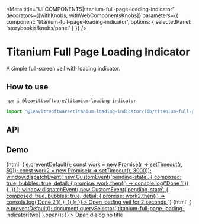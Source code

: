 

<Meta
  title="UI COMPONENTS|titanium-full-page-loading-indicator"
  decorators={[withKnobs, withWebComponentsKnobs]}
  parameters={{ component: 'titanium-full-page-loading-indicator', options: { selectedPanel: 'storybookjs/knobs/panel' } }}
/>

# Titanium Full Page Loading Indicator

A simple full-screen veil with loading indicator.

## How to use

```bash
npm i @leavittsoftware/titanium-loading-indicator
```

```js
import '@leavittsoftware/titanium-loading-indicator/lib/titanium-full-page-loading-indicator';
```

## API

<Props of="titanium-full-page-loading-indicator" />

## Demo

<Preview withToolbar>
  <Story name="Docs">
    {html`
      <a
        href="#"
        @click=${e => {
          e.preventDefault();
          const work = new Promise(r => setTimeout(r, 50));
          const work2 = new Promise(r => setTimeout(r, 3000));
          window.dispatchEvent(
            new CustomEvent('pending-state', {
              composed: true,
              bubbles: true,
              detail: { promise: work.then(() => console.log('Done 1')) },
            })
          );
          window.dispatchEvent(
            new CustomEvent('pending-state', {
              composed: true,
              bubbles: true,
              detail: { promise: work2.then(() => console.log('Done 2')) },
            })
          );
        }}
      >
        Open loading veil for 2 seconds
      </a>
      <titanium-full-page-loading-indicator one></titanium-full-page-loading-indicator>
    `}
  </Story>
</Preview>

<Preview>
  <Story name="Scroll lock demo " height="200px">
    {html`
      <a
        href="#"
        @click=${e => {
          e.preventDefault();
          document.querySelector(`titanium-full-page-loading-indicator[two]`).open();
        }}
      >
        Open dialog no title
      </a>
      <div style="height:120vh; color:blue;width:20px;"></div>
      <titanium-full-page-loading-indicator two></titanium-full-page-loading-indicator>
    `}
  </Story>
</Preview>
